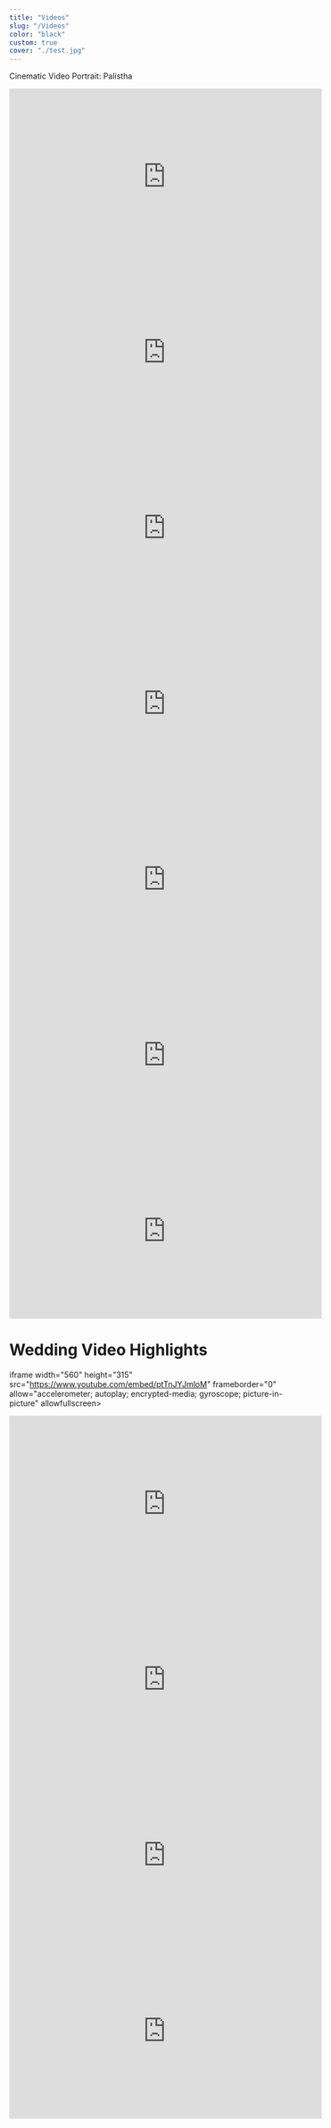 ```yaml
---
title: "Videos"
slug: "/Videos"
color: "black"
custom: true
cover: "./test.jpg"
---
```

Cinematic Video Portrait: Palistha
<iframe width="560" height="315" src="https://www.youtube.com/embed/O6CT7q5Oxsk" frameborder="0" allow="accelerometer; autoplay; encrypted-media; gyroscope; picture-in-picture" allowfullscreen></iframe>

<iframe width="560" height="315" src="https://www.youtube.com/embed/ptdtW0ubyz0" frameborder="0" allow="accelerometer; autoplay; encrypted-media; gyroscope; picture-in-picture" allowfullscreen></iframe>

<iframe width="560" height="315" src="https://www.youtube.com/embed/SFXcoWp59lk" frameborder="0" allow="accelerometer; autoplay; encrypted-media; gyroscope; picture-in-picture" allowfullscreen></iframe>

<iframe width="560" height="315" src="https://www.youtube.com/embed/WESaatlxEC0" frameborder="0" allow="accelerometer; autoplay; encrypted-media; gyroscope; picture-in-picture" allowfullscreen></iframe>



<iframe width="560" height="315" src="https://www.youtube.com/embed/FtSHkjMcag8" frameborder="0" allow="accelerometer; autoplay; encrypted-media; gyroscope; picture-in-picture" allowfullscreen></iframe>

<iframe width="560" height="315" src="https://www.youtube.com/embed/dIigSf7umyM" frameborder="0" allow="accelerometer; autoplay; encrypted-media; gyroscope; picture-in-picture" allowfullscreen></iframe>

<iframe width="560" height="315" src="https://youtube.com/embed/yk0nkgO5TEw" frameborder="0" allow="accelerometer; autoplay; encrypted-media; gyroscope; picture-in-picture" allowfullscreen></iframe>

# Wedding Video Highlights

iframe width="560" height="315" src="https://www.youtube.com/embed/ptTnJYJmloM" frameborder="0" allow="accelerometer; autoplay; encrypted-media; gyroscope; picture-in-picture" allowfullscreen></iframe>

<iframe width="560" height="315" src="https://www.youtube.com/embed/qqmlCMuo9YE" frameborder="0" allow="accelerometer; autoplay; encrypted-media; gyroscope; picture-in-picture" allowfullscreen></iframe>

<iframe width="560" height="315" src="https://www.youtube.com/embed/w9wlSYrZVFg" frameborder="0" allow="accelerometer; autoplay; encrypted-media; gyroscope; picture-in-picture" allowfullscreen></iframe>

<iframe width="560" height="315" src="https://www.youtube.com/embed/HJFp-DeGdBg" frameborder="0" allow="accelerometer; autoplay; encrypted-media; gyroscope; picture-in-picture" allowfullscreen></iframe>

<iframe width="560" height="315" src="https://www.youtube.com/embed/3TCUkP3BH1c" frameborder="0" allow="accelerometer; autoplay; encrypted-media; gyroscope; picture-in-picture" allowfullscreen></iframe>

